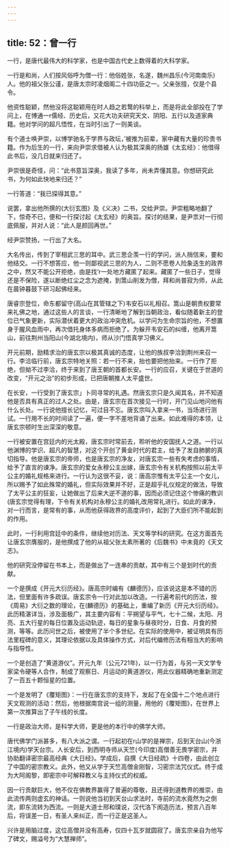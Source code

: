 ```yaml
---
---
---
```

title: 52：曾一行
---



一行，是唐代最伟大的科学家，也是中国古代史上数得着的大科学家。

一行是和尚，人们按风俗呼为僧一行：他俗姓张，名遂，魏州昌乐(今河南南乐)人。他的祖父张公谨，是唐太宗时凌烟阁二十四功臣之一。父亲张擅，仅是个县令。

他资性聪颖，然他没将这聪颖用在时人趋之若鹜的科举上，而是将此全部投在了学问上，在博通一r儒经、历史后，又花大功夫研究天文、阴阳、五行以及道家典籍。他对学问的超凡悟性，在当时引出了一则美谈。

有个道士唤尹崇，以博学驰名于学界与政坛，’被推为前辈，家中藏有大量的珍贵书籍。作为后生的一行，来向尹崇求借被人认为极其深奥的扬雄《太玄经》：他借得此书后，没几日就来归还了。

尹崇很是奇怪，问：“此书意旨深奥，我读了多年，尚未弄懂其意。你想研究此书，为何如此快地来归还？”

一行答道：“我已探得其意。”

说罢，拿出他所撰的(大衍玄图》及《义决》二书，交给尹崇。尹崇粗略地翻了下，惊奇不已，便和一行探讨起《太玄经》的奥旨。探讨的结果，是尹祟对一行彻底佩服，并对人说：“此人是颜回再世。”

经尹崇赞扬，一行出了大名。

大名传出，传到了宰相武三思的耳中。武三思企羡一行的学问，派人捎信来，要和他结交。一行不想答应，他一则鄙视武三思的为人，二则不愿卷人险象迭生的政界之中，然又不能公开拒绝，由是找‘r一处地方藏匿了起来。藏匿了一些日子，觉得还是不保险，遂以断绝红尘之念为遮掩，到篙山削发为僧，拜和尚普寂为师，从此在晨钟暮鼓下研习起佛经来。

唐睿宗登位，命东都留守(高山在其管辖之下)韦安石以礼相召。篙山是朝贵权要常来礼佛之地，通过这些人的言谈，一行清晰地了解到当朝政治，看似随着新主的登位已气象更新，实际潜伏着更大的政治冲突危机。以学问为生命宗旨的他，不想置身于腥风血雨中，再次借托身体多病而拒绝了。为躲开韦安石的纠缠，他离开篙山，前往荆州当阳山(今湖北境内)，师从沙门悟真学习佛义。

开元前期，励精求治的唐玄宗以极其真诚的态度，让他的族叔李洽到荆州来召一行。李洽临行前，唐玄宗特地关照：若一行不来，抬也要把他抬来。一行作了拒绝，但拗不过李洽，终于来到了唐王朝的首都长安。一行的应召，关键在于世道的改变，“开元之治”的初步形成，已把唐朝推人太平盛世。

在长安，一行受到了唐玄宗」卜同寻常的礼遇。然唐玄宗只是久闻其名，并不知道他是否具有真正的过人之处。由是，唐玄宗在首次接见一行时，开门见山地问他有什么长处。一行说他擅长记忆，可过目不忘。唐玄宗叫入拿来一书，当场进行测试。一行用不长的时间读了一遍，便一字不差地背诵了出来。如此难得的本领，让唐玄宗顿时生出深深的敬意。

一行被安置在宫廷内的光太殿，唐玄宗时常前去，聆听他的安国抚人之道。一行以他渊博的学识、超凡的智慧，对这个开创了黄金时代的君主，给予了发自肺腑的真切指导。他是唐玄宗的帝师，也是唐玄宗的净友，对唐玄宗一些有失考虑的事情，给予了直言的谏净。唐玄宗的爱女永穆公主出嫁，唐玄宗令有关机构按照以前太平公主的婚礼规格来进行。一行认为这很不妥，说：唐高宗惟有太平公主一个女儿，所以赐予了如此殊常的婚礼，但实际效果并不好，正是超乎礼仪规定的做法，导致了太平公主的狂妄，让她做出了后来大逆不道的事，因而必须记住这个惨痛的教训(唐玄宗觉得有理，下令有关机构对永穆公主的婚礼改用常礼进行。如此的谏净，对一行而言，是常有的事，从而他获得政界的高度评价，起到了大臣们所不能起到的作用。

此时，一行利用宫廷中的条件，继续他对历法、天文等学科的研究。在这方面首先让唐玄宗膺服的，是他撰成了他的从祖父张太素所著的《后魏书》中未竟的《天文志》。

他的研究没停留在书本上，而是做出了一连串的贡献，其中有三个是划时代的贡献。

一个是撰成《开元大衍历经》。唐高宗时编有《麟德历》，应该说这是本不错的历法，但里面有许多疏误。唐玄宗令一行对此加以改造。一行遍考前代的历法，按《周易》大衍之数的理论，在(麟德历》的基础上，重编了新历《开元大衍历经》。此历精湛详当，涉及面极广，其主要内容有：平朔望与平气，七十二候，太阳、月亮、五大行星的每日位置及运动轨迹，每日的星象与昼夜时分，日食、月食的预测，等等。此历问世之后，被使用了半个多世纪。在实际的使用中，被证明具有历法里程碑的意义，其理论依据以及具体操作方式，对后代编修历法有相当大的影响与指导性。

一个是创造了“黄道游仪”。开元九年〔公元721年)，以一行为首，与另一天文学专家梁令硬等人合作，制成了观察日、月运动的黄道游仪，用此仪器精确地重新测定了一百五十颗恒星的位置。

一个是发明了《覆矩图》：一行在唐玄宗的支持下，发起了在全国十二个地点进行天文观测的活动：然后，他根据南宫说一组的测量，用他的《覆矩图》，在世界上第一次推算出了子午线的长度。

一行是政治大师，是科学大师，更是他的本行中的佛学大师。

唐代佛学门派甚多，有八大派之谓。一行起初在r山学的是禅宗，后到天台山(今浙江境内)学天台宗。人长安后，到西明寺师从天竺(今印度)高僧善无畏学密宗，并协助翻译密宗最高经典《大日经》。学成后，自撰《大日经疏》十四卷，由此创立了中国的密宗教义。此外，他又从学于天竺高僧金刚智，习密宗法咒仪式。终于成为大阿阁黎，即密宗中可解释教义与主持仪式的权威。

因一行贡献巨大，他不仅在佛教界赢得了普遍的尊敬，且还得到道教界的推崇，由此流传两则虚玄的神话。一则说他当初到天台山求法时，寺前的流水竟然为之倒流，即东流转为西流。一则是大道士邢和璞说，汉代洛下阂造历法，预言八百年后，将误差一日，有圣人来纠正，而一行正是这圣人。

兴许是用脑过度，这位高僧并没有高寿，仅四十瓦岁就圆寂了。唐玄宗亲自为他写了碑文，赐溢号为“大慧禅师”。
